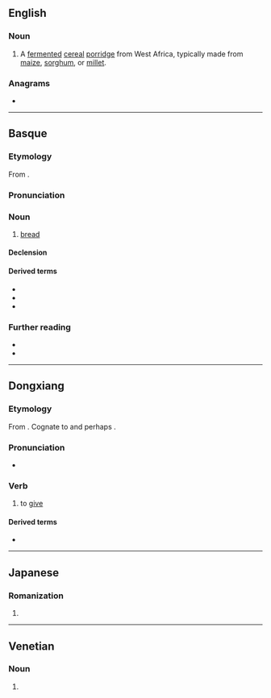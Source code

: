 {{also|ōgi}}
==English==
{{wikipedia|Ogi (food)}}

===Noun===
{{en-noun|-}}

# A [[ferment]]ed [[cereal]] [[porridge]] from West Africa, typically made from [[maize]], [[sorghum]], or [[millet]].

===Anagrams===
* {{anagrams|en|a=gio|Gio|Goi|IGO|goi}}

----

==Basque==

===Etymology===
From {{inh|eu|euq-pro|*ogi}}.

===Pronunciation===
{{eu-IPA/new}}

===Noun===
{{eu-noun|in}}

# [[bread]]

====Declension====
{{eu-decl-noun|ending=V|form=inanim}}

====Derived terms====
* {{l|eu|okin}}
* {{l|eu|otarteko}}
* {{l|eu|otordu}}

===Further reading===
* {{R:EH}}
* {{R:OEH}}

{{C|eu|Foods}}
----

==Dongxiang==

===Etymology===
From {{inh|sce|xgn-pro|*ög-}}. Cognate to {{cog|mn|өгөх}} and perhaps {{cog|zkt||sc=Kits|tr=û}}.

===Pronunciation===
* {{IPA|sce|/oˈki/|[ʷoˈki]}}

===Verb===
{{sce-verb}}

# to [[give]]
#: {{ux|sce|Chi matei [[ana#Dongxiang|anane]] bayasigvasenu, [[ana#Dongxiang|anachi]] tade baer lie '''ogine'''.|No matter how much you make your mother happy, she will not '''give''' you money.}}

====Derived terms====
* {{l|sce|ogidan|t=[[manner]] of [[giving]]}}

----

==Japanese==

===Romanization===
{{ja-romaji}}

# {{ja-romanization of|おぎ}}

----

==Venetian==

===Noun===
{{head|vec|noun form}}

# {{plural of|vec|ogio}}